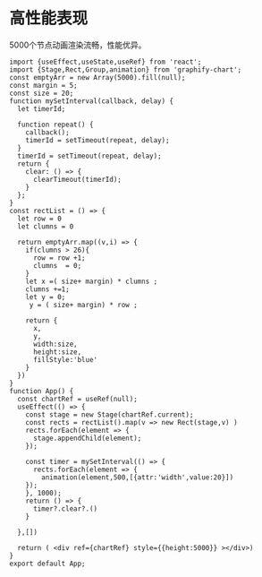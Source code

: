 # 高性能表现
5000个节点动画渲染流畅，性能优异。
```tsx preview
import {useEffect,useState,useRef} from 'react';
import {Stage,Rect,Group,animation} from 'graphify-chart';
const emptyArr = new Array(5000).fill(null);
const margin = 5;
const size = 20;
function mySetInterval(callback, delay) {
  let timerId;

  function repeat() {
    callback();         
    timerId = setTimeout(repeat, delay); 
  }
  timerId = setTimeout(repeat, delay);
  return {
    clear: () => {
      clearTimeout(timerId); 
    }
  };
}
const rectList = () => {
  let row = 0
  let clumns = 0

  return emptyArr.map((v,i) => {
    if(clumns > 26){
      row = row +1;
      clumns  = 0;
    }
    let x =( size+ margin) * clumns ;
    clumns +=1;
    let y = 0;
     y = ( size+ margin) * row ;
    
    return {
      x,
      y,
      width:size,
      height:size,
      fillStyle:'blue'
    }
  })
}
function App() {
  const chartRef = useRef(null);
  useEffect(() => {
    const stage = new Stage(chartRef.current);
    const rects = rectList().map(v => new Rect(stage,v) )
    rects.forEach(element => {
      stage.appendChild(element);
    });
    
    const timer = mySetInterval(() => {
      rects.forEach(element => {
        animation(element,500,[{attr:'width',value:20}])
    });
    }, 1000);
    return () => {
      timer?.clear?.()
    }

  },[])
  
  return ( <div ref={chartRef} style={{height:5000}} ></div>)
}
export default App;
```